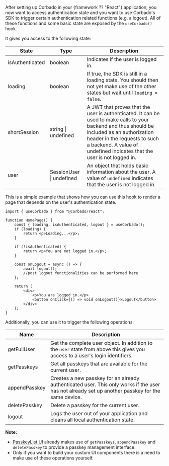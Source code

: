 
After setting up Corbado in your {framework ?? "React"} application, you now want to access authentication state and you want to use Corbado's SDK to trigger certain authentication related functions (e.g. a logout).
All of these functions and some basic state are exposed by the `useCorbado()` hook.

It gives you access to the following state:

| State           | Type                     | Description                                                                                                                                                                                                                                             |
|-----------------|--------------------------|---------------------------------------------------------------------------------------------------------------------------------------------------------------------------------------------------------------------------------------------------------|
| isAuthenticated | boolean                  | Indicates if the user is logged in.                                                                                                                                                                                                                     |
| loading         | boolean                  | If true, the SDK is still in a loading state. You should then not yet make use of the other states but wait until `loading = false`.                                                                                                                    |
| shortSession    | string \| undefined      | A JWT that proves that the user is authenticated. It can be used to make calls to your backend and thus should be included as an authorization header in the requests to such a backend. A value of undefined indicates that the user is not logged in. |
| user            | SessionUser \| undefined | An object that holds basic information about the user. A value of `undefined` indicates that the user is not logged in.                                                                                                                                 |

This is a simple example that shows how you can use this hook to render a page that depends on the user's authentication state.

```tsx HomePage.tsx
import { useCorbado } from "@corbado/react";

function HomePage() {
    const { loading, isAuthenticated, logout } = useCorbado();
    if (loading) {
        return <p>Loading...</p>;
    }

    if (!isAuthenticated) {
        return <p>You are not logged in.</p>;
    }

    const onLogout = async () => {
        await logout();
        //post logout functionalities can be performed here
    };

    return (
        <div>
            <p>You are logged in.</p>
            <button onClick={() => void onLogout()}>Logout</button>
        </div>
    );
}
```

Additionally, you can use it to trigger the following operations:

| Name          | Description                                                                                                                                      |
| ------------- | ------------------------------------------------------------------------------------------------------------------------------------------------ |
| getFullUser   | Get the complete user object. In addition to the `user` state from above this gives you access to a user's login identifiers.                    |
| getPasskeys   | Get all passkeys that are available for the current user.                                                                                        |
| appendPasskey | Creates a new passkey for an already authenticated user. This only works if the user has not already set up another passkey for the same device. |
| deletePasskey | Delete a passkey for the current user.                                                                                                           |
| logout        | Logs the user out of your application and cleans all local authentication state.                                                                 |

**Note:**

-   [PasskeyList UI](/ui-components/corbadoauth) already makes use of `getPasskeys`, `appendPasskey` and `deletePasskey` to provide a passkey management interface.
-   Only if you want to build your custom UI components there is a need to make use of these operations yourself.
